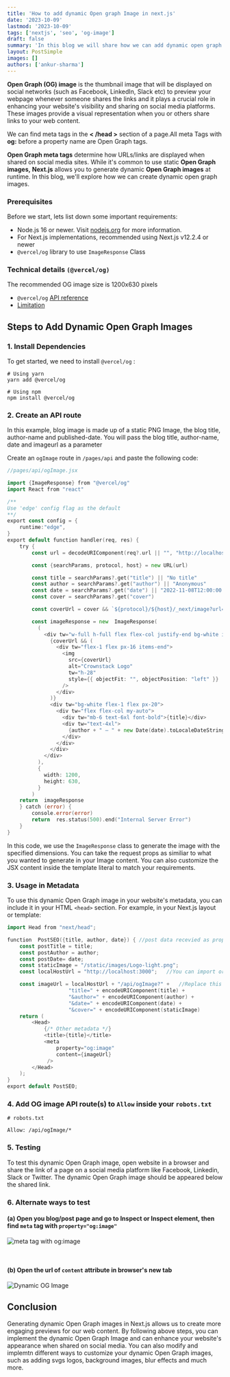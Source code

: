 ```yaml
---
title: 'How to add dynamic Open graph Image in next.js'
date: '2023-10-09'
lastmod: '2023-10-09'
tags: ['nextjs', 'seo', 'og-image']
draft: false
summary: 'In this blog we will share how we can add dynamic open graph images in next.js project.'
layout: PostSimple
images: []
authors: ['ankur-sharma']
---
```


**Open Graph (OG) image** is the thumbnail image that will be displayed on social networks (such as Facebook, LinkedIn, Slack etc) to preview your webpage whenever someone shares the links and it plays a crucial role in enhancing your website's visibility and sharing on social media platforms. These images provide a visual representation when you or others share links to your web content.

We can find meta tags in the **< /head >** section of a page.All meta Tags with **og:** before a property name are Open Graph tags.

**Open Graph meta tags** determine how URLs/links are displayed when shared on social media sites.
While it's common to use static **Open Graph images,** **Next.js** allows you to generate dynamic **Open Graph images** at runtime. In this blog, we'll explore how we can create dynamic open graph images.

### Prerequisites

Before we start, lets list down some important requirements:

- Node.js 16 or newer. Visit [nodejs.org](https://nodejs.org/) for more information.
- For Next.js implementations, recommended using Next.js v12.2.4 or newer
- `@vercel/og` library to use `ImageResponse` Class

### Technical details `(@vercel/og)`

The recommended OG image size is 1200x630 pixels

- `@vercel/og` [API reference](https://vercel.com/docs/functions/edge-functions/og-image-generation/og-image-api)
- [Limitation](https://vercel.com/docs/functions/edge-functions/og-image-generation#limitations)

## Steps to Add Dynamic Open Graph Images

### 1. Install Dependencies

To get started, we need to install `@vercel/og` :

```shell
# Using yarn
yarn add @vercel/og

# Using npm
npm install @vercel/og
```

### 2. Create an API route

In this example, blog image is made up of a static PNG Image, the blog title, author-name and published-date. You will pass the blog title, author-name, date and imageurl as a parameter

Create an `ogImage` route in `/pages/api` and paste the following code:

```go
//pages/api/ogImage.jsx

import {ImageResponse} from "@vercel/og"
import React from "react"

/**
Use 'edge' config flag as the default
**/
export const config = {
	runtime:"edge",
}
export default function handler(req, res) {
	try {
		const url = decodeURIComponent(req?.url || "", "http://localhost") // Provide a base URL if needed

		const {searchParams, protocol, host} = new URL(url)

		const title = searchParams?.get("title") || "No title"
		const author = searchParams?.get("author") || "Anonymous"
		const date = searchParams?.get("date") || "2022-11-08T12:00:00.000Z"
		const cover = searchParams?.get("cover")

		const coverUrl = cover && `${protocol}/${host}/_next/image?url=${encodeURIComponent(cover)}&w=1200&q=75`

		const imageResponse = new  ImageResponse(
		  (
		    <div tw="w-full h-full flex flex-col justify-end bg-white items-stretch">
		      {coverUrl && (
			    <div tw="flex-1 flex px-16 items-end">
				  <img
				    src={coverUrl}
					alt="Crownstack Logo"
					tw="h-28"
					style={{ objectFit: "", objectPosition: "left" }}
				  />
				</div>
			  )}
			  <div tw="bg-white flex-1 flex px-20">
			    <div tw="flex flex-col my-auto">
			      <div tw="mb-6 text-6xl font-bold">{title}</div>
			      <div tw="text-4xl">
				    {author + " – " + new Date(date).toLocaleDateString("en-US", { dateStyle: "long" })}
				  </div>
				</div>
			  </div>
			</div>
		  ),
		  {
			width: 1200,
			height: 630,
		  }
		)
	return  imageResponse
	} catch (error) {
		console.error(error)
		return  res.status(500).end("Internal Server Error")
	}
}
```

In this code, we use the `ImageResponse` class to generate the image with the specified dimensions. You can take the request props as similiar to what you wanted to generate in your Image content. You can also customize the JSX content inside the template literal to match your requirements.

### 3. Usage in Metadata

To use this dynamic Open Graph image in your website's metadata, you can include it in your HTML `<head>` section. For example, in your Next.js layout or template:

```go
import Head from "next/head";

function  PostSEO({title, author, date}) { //post data recevied as props from where the PostSEO component will used.
	const postTitle = title;
	const postAuthor = author;
	const postDate= date;
	const staticImage = "/static/images/Logo-light.png";
	const localHostUrl = "http://localhost:3000"; 	//You can import or add your image here

	const imageUrl = localHostUrl + "/api/ogImage?" +	//Replace this url with the actual URL of your Next.js application.
					"title=" + encodeURIComponent(title) +
					"&author=" + encodeURIComponent(author) +
					"&date=" + encodeURIComponent(date) +
					"&cover=" + encodeURIComponent(staticImage)
	return (
		<Head>
			{/* Other metadata */}
			<title>{title}</title>
			<meta
				property="og:image"
				content={imageUrl}
			 />
		</Head>
	);
}
export default PostSEO;
```

### 4. Add OG image API route(s) to `Allow` inside your `robots.txt`

```shell
# robots.txt

Allow: /api/ogImage/*
```

### 5. Testing

To test this dynamic Open Graph image, open website in a browser and share the link of a page on a social media platform like Facebook, Linkedin, Slack or Twitter. The dynamic Open Graph image should be appeared below the shared link.

### 6. Alternate ways to test

#### (a) **Open you blog/post page and go to Inspect or Inspect element, then find `meta` tag with `property="og:image"`**

![meta tag with og:image](/static/images/blogs/nextjs/meta-dynamic-og-image.png)

&nbsp;
&nbsp;
&nbsp;
&nbsp;

#### (b) **Open the url of `content` attribute in browser's new tab**

![Dynamic OG Image](/static/images/blogs/nextjs/og-image.png)

## Conclusion

Generating dynamic Open Graph images in Next.js allows us to create more engaging previews for our web content.
By following above steps, you can implement the dynamic Open Graph Image and can enhance your website's appearance when shared on social media.
You can also modify and implemtn different ways to customize your dynamic Open Graph images, such as adding svgs logos, background images, blur effects and much more.
